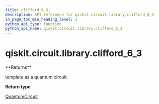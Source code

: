 ```yaml
---
title: clifford_6_3
description: API reference for qiskit.circuit.library.clifford_6_3
in_page_toc_min_heading_level: 1
python_api_type: function
python_api_name: qiskit.circuit.library.clifford_6_3
---
```


# qiskit.circuit.library.clifford\_6\_3

<Function id="qiskit.circuit.library.clifford_6_3" name="clifford_6_3" isDedicatedPage={true} github="https://github.com/qiskit/qiskit/tree/stable/0.17/qiskit/circuit/library/templates/clifford/clifford_6_3.py" signature="clifford_6_3()">
  **Returns**

  template as a quantum circuit.

  **Return type**

  [QuantumCircuit](qiskit.circuit.QuantumCircuit "qiskit.circuit.QuantumCircuit")
</Function>

